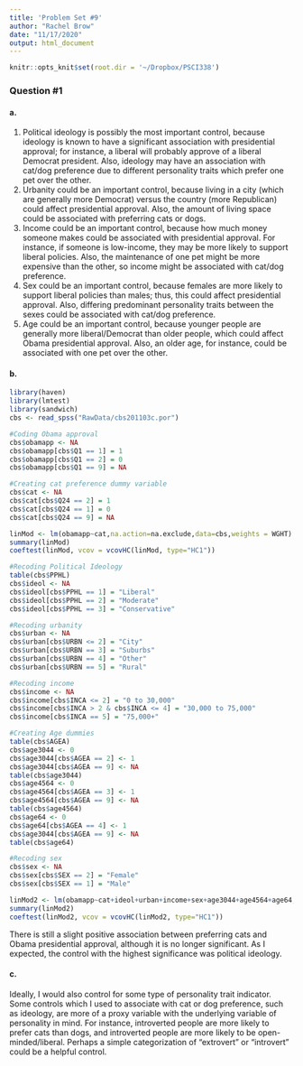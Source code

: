 ```yaml
---
title: 'Problem Set #9'
author: "Rachel Brow"
date: "11/17/2020"
output: html_document
---
```


```r
knitr::opts_knit$set(root.dir = '~/Dropbox/PSCI338')
```

### Question #1

#### a.
1) Political ideology is possibly the most important control, because ideology is known to have a significant association with presidential approval; for instance, a liberal will probably approve of a liberal Democrat president. Also, ideology may have an association with cat/dog preference due to different personality traits which prefer one pet over the other.
2) Urbanity could be an important control, because living in a city (which are generally more Democrat) versus the country (more Republican) could affect presidential approval. Also, the amount of living space could be associated with preferring cats or dogs.
3) Income could be an important control, because how much money someone makes could be associated with presidential approval. For instance, if someone is low-income, they may be more likely to support liberal policies. Also, the maintenance of one pet might be more expensive than the other, so income might be associated with cat/dog preference.
4) Sex could be an important control, because females are more likely to support liberal policies than males; thus, this could affect presidential approval. Also, differing predominant personality traits between the sexes could be associated with cat/dog preference.
5) Age could be an important control, because younger people are generally more liberal/Democrat than older people, which could affect Obama presidential approval. Also, an older age, for instance, could be associated with one pet over the other.

#### b.
```r
library(haven)
library(lmtest)
library(sandwich)
cbs <- read_spss("RawData/cbs201103c.por")
```

```r
#Coding Obama approval
cbs$obamapp <- NA
cbs$obamapp[cbs$Q1 == 1] = 1
cbs$obamapp[cbs$Q1 == 2] = 0
cbs$obamapp[cbs$Q1 == 9] = NA
```

```r
#Creating cat preference dummy variable
cbs$cat <- NA
cbs$cat[cbs$Q24 == 2] = 1
cbs$cat[cbs$Q24 == 1] = 0
cbs$cat[cbs$Q24 == 9] = NA
```

```r
linMod <- lm(obamapp~cat,na.action=na.exclude,data=cbs,weights = WGHT)
summary(linMod)
coeftest(linMod, vcov = vcovHC(linMod, type="HC1"))
```

```r
#Recoding Political Ideology
table(cbs$PPHL)
cbs$ideol <- NA
cbs$ideol[cbs$PPHL == 1] = "Liberal"
cbs$ideol[cbs$PPHL == 2] = "Moderate"
cbs$ideol[cbs$PPHL == 3] = "Conservative"
```

```r
#Recoding urbanity
cbs$urban <- NA
cbs$urban[cbs$URBN <= 2] = "City"
cbs$urban[cbs$URBN == 3] = "Suburbs"
cbs$urban[cbs$URBN == 4] = "Other"
cbs$urban[cbs$URBN == 5] = "Rural"
```

```r
#Recoding income
cbs$income <- NA
cbs$income[cbs$INCA <= 2] = "0 to 30,000"
cbs$income[cbs$INCA > 2 & cbs$INCA <= 4] = "30,000 to 75,000"
cbs$income[cbs$INCA == 5] = "75,000+"
```

```r
#Creating Age dummies
table(cbs$AGEA)
cbs$age3044 <- 0
cbs$age3044[cbs$AGEA == 2] <- 1
cbs$age3044[cbs$AGEA == 9] <- NA
table(cbs$age3044)
cbs$age4564 <- 0
cbs$age4564[cbs$AGEA == 3] <- 1
cbs$age4564[cbs$AGEA == 9] <- NA
table(cbs$age4564)
cbs$age64 <- 0
cbs$age64[cbs$AGEA == 4] <- 1
cbs$age3044[cbs$AGEA == 9] <- NA
table(cbs$age64)
```

```r
#Recoding sex
cbs$sex <- NA
cbs$sex[cbs$SEX == 2] = "Female"
cbs$sex[cbs$SEX == 1] = "Male"
```

```r
linMod2 <- lm(obamapp~cat+ideol+urban+income+sex+age3044+age4564+age64,na.action=na.exclude,data=cbs,weights = WGHT)
summary(linMod2)
coeftest(linMod2, vcov = vcovHC(linMod2, type="HC1"))
```
There is still a slight positive association between preferring cats and Obama presidential approval, although it is no longer significant. As I expected, the control with the highest significance was political ideology.

#### c.
Ideally, I would also control for some type of personality trait indicator. Some controls which I used to associate with cat or dog preference, such as ideology, are more of a proxy variable with the underlying variable of personality in mind. For instance, introverted people are more likely to prefer cats than dogs, and introverted people are more likely to be open-minded/liberal. Perhaps a simple categorization of "extrovert" or "introvert" could be a helpful control. 